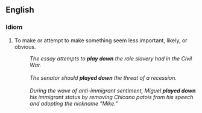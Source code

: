==English==
===Idiom===
# To make or attempt to make something seem less important, likely, or obvious.  
#: ''The essay attempts to '''play down''' the role slavery had in the Civil War.''
#: <br>
#: ''The senator should '''played down''' the threat of a recession.''
#: <br>
#: ''During the wave of anti-immigrant sentiment, Miguel '''played down''' his immigrant status by removing Chicano patois from his speech and adopting the nickname "Mike."''